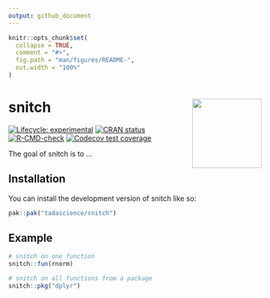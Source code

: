 ```yaml
---
output: github_document
---
```


<!-- README.md is generated from README.Rmd. Please edit that file -->

```r
knitr::opts_chunk$set(
  collapse = TRUE,
  comment = "#>",
  fig.path = "man/figures/README-",
  out.width = "100%"
)
```

# snitch <a href="https://snitch.tada.science"><img src="man/figures/logo.png" align="right" height="138" /></a>

<!-- badges: start -->
[![Lifecycle: experimental](https://img.shields.io/badge/lifecycle-experimental-orange.svg)](https://lifecycle.r-lib.org/articles/stages.html#experimental)
[![CRAN status](https://www.r-pkg.org/badges/version/snitch)](https://CRAN.R-project.org/package=snitch)
[![R-CMD-check](https://github.com/tadascience/snitch/actions/workflows/R-CMD-check.yaml/badge.svg)](https://github.com/tadascience/snitch/actions/workflows/R-CMD-check.yaml)
[![Codecov test coverage](https://codecov.io/gh/tadascience/snitch/branch/main/graph/badge.svg)](https://app.codecov.io/gh/tadascience/snitch?branch=main)
<!-- badges: end -->

The goal of snitch is to ...

## Installation

You can install the development version of snitch like so:

``` r
pak::pak("tadascience/snitch")
```

## Example

```r
# snitch on one function
snitch::fun(rnorm)

# snitch on all functions from a package
snitch::pkg("dplyr")
```
